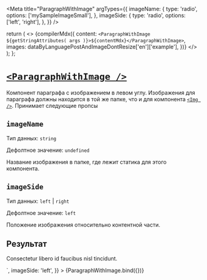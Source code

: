
<Meta
  title="ParagraphWithImage"
  argTypes={{
    imageName: {
      type: 'radio',
      options: ['mySampleImageSmall'],
    },
    imageSide: {
      type: 'radio',
      options: ['left', 'right'],
    },
  }}
/>

  return (
    <>
      {compilerMdx({
        content: `<ParagraphWithImage ${getStringAttributes(
          args
        )}>${contentMdx}</ParagraphWithImage>`,
        images: dataByLanguagePostAndImageDontResize['en']['example'],
      })}
    </>
  );
};

# [`<ParagraphWithImage />`](http://s.csssr.ru/U31J879TR/20200527123603.jpg)

Компонент параграфа c изображением в левом углу. Изображения для параграфа должны находится в той же папке, что и для компонента [`<Img />`](#img-). Принимает следующие пропсы

## `imageName`

Тип данных: `string`

Дефолтное значение: `undefined`

Название изображения в папке, где лежит статика для этого компонента.

## `imageSide`

Тип данных: `left` | `right`

Дефолтное значение: `left`

Положение изображения относительно контентной части.

## Результат

<Canvas>
  <Story
    height="250px"
    name="Default"
    args={{
      imageName: 'mySampleImageSmall',
      contentMdx: `##Venenatis cras sed felis eget velit. <p>Consectetur libero id faucibus nisl tincidunt.</p>`,
      imageSide: 'left',
    }}
  >
    {ParagraphWithImage.bind({})}
  </Story>
</Canvas>
